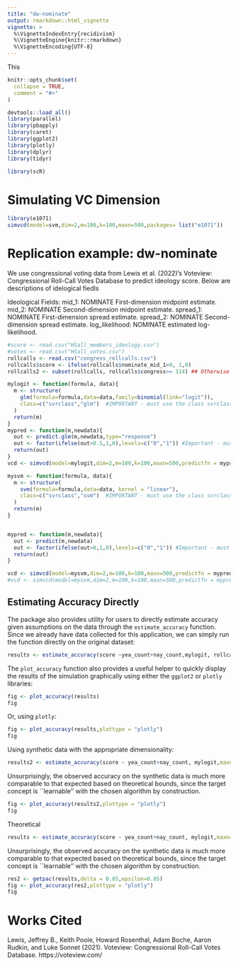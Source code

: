 ```yaml
---
title: "dw-nominate"
output: rmarkdown::html_vignette
vignette: >
  %\VignetteIndexEntry{recidivism}
  %\VignetteEngine{knitr::rmarkdown}
  %\VignetteEncoding{UTF-8}
---
```

This
```r
knitr::opts_chunk$set(
  collapse = TRUE,
  comment = "#>"
)
```

```r
devtools::load_all()
library(parallel)
library(pbapply)
library(caret)
library(ggplot2)
library(plotly)
library(dplyr)
library(tidyr)
```

```r
library(scR)
```

# Simulating VC Dimension


```r
library(e1071)
simvcd(model=svm,dim=2,m=100,k=100,maxn=500,packages= list("e1071"))
```


# Replication example: dw-nominate

We use congressional voting data from Lewis et al.  (2022)'s Voteview: Congressional Roll-Call Votes Database to predict ideology score. Below are descriptions of idelogical fiedls 

Ideological Fields:
mid_1: NOMINATE First-dimension midpoint estimate.
mid_2: NOMINATE Second-dimension midpoint estimate.
spread_1: NOMINATE First-dimension spread estimate.
spread_2: NOMINATE Second-dimension spread estimate.
log_likelihood: NOMINATE estimated log-likelihood.


```r
#score <- read.csv("HSall_members_ideology.csv")
#votes <- read.csv("HSall_votes.csv")
rollcalls <- read.csv("congress_rollcalls.csv")
rollcalls$score <- ifelse(rollcalls$nominate_mid_1>0, 1,0) 
rollcalls2 <- subset(rollcalls, rollcalls$congress>= 114) ## Otherwise it took longer than 18 hours
```


```r
mylogit <- function(formula, data){
  m <- structure(
    glm(formula=formula,data=data,family=binomial(link="logit")),
    class=c("svrclass","glm")  #IMPORTANT - must use the class svrclass to work correctly
  )
  return(m)
}
mypred <- function(m,newdata){
  out <- predict.glm(m,newdata,type="response")
  out <- factor(ifelse(out>0.5,1,0),levels=c("0","1")) #Important - must specify levels to account for possibility of all observations being classified into the same class in smaller samples
  return(out)
}
vcd <- simvcd(model=mylogit,dim=2,m=100,k=100,maxn=500,predictfn = mypred) #Takes about 20 minutes to run on mid-range test machine (Intel i5-11600K CPU)
```



```r
mysvm <- function(formula, data){
  m <- structure(
    svm(formula=formula,data=data, kernel = "linear"),
    class=c("svrclass","svm")  #IMPORTANT - must use the class svrclass to work correctly
  )
  return(m)
}


mypred <- function(m,newdata){
  out <- predict(m,newdata)
  out <- factor(ifelse(out>0,1,0),levels=c("0","1")) #Important - must specify levels to account for possibility of all observations being classified into the same class in smaller samples
  return(out)
}

vcd <- simvcd(model=mysvm,dim=2,m=100,k=100,maxn=500,predictfn = mypred)
#vcd <- simvcd(model=mysvm,dim=2,m=100,k=100,maxn=500,predictfn = mypred)
```



## Estimating Accuracy Directly

The package also provides utility for users to directly estimate accuracy given assumptions on the data through the `estimate_accuracy` function. Since we already have data collected for this application, we can simply run the function directly on the original dataset:

```r
results <- estimate_accuracy(score ~yea_count+nay_count,mylogit, rollcalls2, predictfn = mypred) ## took about one hour after reducing data size
```

The `plot_accuracy` function also provides a useful helper to quickly display the results of the simulation graphically using either the `ggplot2` or `plotly` libraries:

```r
fig <- plot_accuracy(results)
fig
```

Or, using `plotly`:

```r
fig <- plot_accuracy(results,plottype = "plotly")
fig
```

Using synthetic data with the appropriate dimensionality:

```r
results2 <- estimate_accuracy(score ~ yea_count+nay_count, mylogit,maxn=nrow(rollcalls2),dim=2,predictfn = mypred)
```
Unsurprisingly, the observed accuracy on the synthetic data is much more comparable to that expected based on theoretical bounds, since the target concept is ``learnable'' with the chosen algorithm by construction.

```r
fig <- plot_accuracy(results2,plottype = "plotly")
fig
```

Theoretical

```r
results <- estimate_accuracy(score ~ yea_count+nay_count, mylogit,maxn=nrow(rollcalls2),dim=2,predictfn = mypred)
```

Unsurprisingly, the observed accuracy on the synthetic data is much more comparable to that expected based on theoretical bounds, since the target concept is ``learnable'' with the chosen algorithm by construction.

```r
res2 <- getpac(results,delta = 0.05,epsilon=0.05) 
fig <- plot_accuracy(res2,plottype = "plotly")
fig
```
# Works Cited
Lewis, Jeffrey B., Keith Poole, Howard Rosenthal, Adam Boche, Aaron Rudkin, and Luke Sonnet (2021). Voteview: Congressional Roll-Call Votes Database. https://voteview.com/

